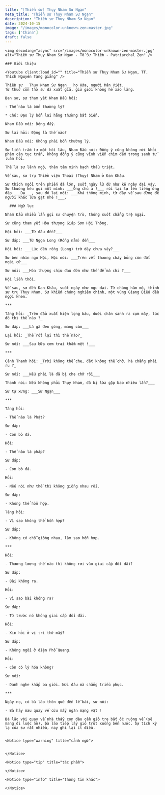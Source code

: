 ```yaml
---
title: "[Thiền sư] Thụy Nham Sư Ngạn"
meta_title: "Thiền sư Thụy Nham Sư Ngạn"
description: "Thiền sư Thụy Nham Sư Ngạn"
date: 2024-10-15
image: "/images/monocolor-unknown-zen-master.jpg"
tags: ['China']
draft: false
---
```


<div className="grid xl:grid-cols-8 lg:grid-cols-8 md:grid-cols-2 sm:grid-cols-2 xs:grid-cols-1 gap-8 bg-body dark:bg-darkmode-body">

  <div className="lg:col-span-3 md:col-span-1">

    <img decoding="async" src="/images/monocolor-unknown-zen-master.jpg" alt="Thiền sư Thụy Nham Sư Ngạn - Tổ Sư Thiền - Patriarchal Zen" />

    ### Giới thiệu

    <Youtube client:load id="" title="Thiền sư Thụy Nham Sư Ngạn, TT. Thích Nguyên Tạng giảng" />

    Thiền sư __Thụy Nham Sư Ngạn__ họ Hứa, người Mân Việt.
    Từ thuở còn thơ sư đã xuất gia, giữ giới không hề xao lãng.

    Ban sơ, sư tham yết Nham Đầu hỏi:

    - Thế nào là bổn thường lý?

    * Chú: Đạo lý bổn lai hằng thường bất biến.

    Nham Đầu nói: Động đấy.

    Sư lại hỏi: Động là thế nào?

    Nham Đầu nói: Không phải bổn thường lý.

    Sư liền trầm tư một hồi lâu, Nham Đầu nói: Đồng ý cũng không rời khỏi phàm căn tục trần, không đồng ý cũng vĩnh viễn chìm đắm trong sanh tử luân hồi.

    Thế là sư lãnh ngộ, thân tâm minh bạch thấu triệt.

    Về sau, sư trụ Thiền viện Thoại (Thụy) Nham ở Đan Khâu.

    Sư thích ngồi trên phiến đá lớn, suốt ngày lừ đừ như kẻ ngây dại vậy.
    Sư thường kêu gọi một mình: ___Ông chủ a !___ rồi lại tự lên tiếng ứng đáp ___Dạ___, sau đó lại nói: ___Khá thông minh, từ đây về sau đừng để người khác lừa gạt nhé !___.

  </div>

  <div className="lg:col-span-5 md:col-span-1">

      ### Ngữ lục

    Nham Đầu nhiều lần gọi sư chuyện trò, thông suốt chẳng trệ ngại.

    Sư cũng tham yết Hòa thượng Giáp Sơn Hội Thông.

    Hội hỏi: ___Từ đâu đến?___

    Sư đáp: ___Từ Ngọa Long (Rồng nằm) đến___

    Hội hỏi: ___Lúc đến rồng (Long) trở dậy chưa vậy?___

    Sư bèn nhìn ngó Hội, Hội nói: ___Trên vết thương cháy bỏng còn đốt ngải cứ___

    Sư nói: ___Hòa thượng chịu đau đớn như thế để mà chi ?___

    Hội liền thôi.

    Về sau, sư đến Đan Khâu, suốt ngày như ngu dại. Tứ chúng hâm mộ, thỉnh sư trụ Thụy Nham. Sư khiển chúng nghiêm chỉnh, một vùng Giang Biểu đều ngợi khen.

    ***

    Tăng hỏi: _Trên đầu xuất hiện lọng báu, dưới chân sanh ra cụm mây, lúc đó thì thế nào ?_

    Sư đáp: ___Là gã đeo gông, mang cùm___

    Lại hỏi: _Thế rốt lại thì thế nào?_

    Sư nói: ___Sau bữa cơm trai thấm mệt !___

    ***

    Cảnh Thanh hỏi: _Trời không thể che, đất không thể chở, há chẳng phải ru ?_

    Sư nói: ___Nếu phải là đã bị che chở rồi___

    Thanh nói: Nếu không phải Thụy Nham, đã bị lừa gặp bao nhiêu lần?___

    Sư tự xưng: ___Sư Ngạn___

    ***

    Tăng hỏi:

    - Thế nào là Phật?

    Sư đáp:

    - Con bò đá.

    Hỏi:

    - Thế nào là pháp?

    Sư đáp:

    - Con bò đá.

    Hỏi:

    - Nếu nói như thế thì không giống nhau rồi.

    Sư đáp:

    - Không thể hỗn hợp.

    Tăng hỏi:

    - Vì sao không thể hỗn hợp?

    Sư đáp:

    - Không có chỗ giống nhau, làm sao hỗn hợp.

    ***

    Hỏi:

    - Thương lượng thế nào thì không rơi vào giai cấp đối dãi?

    Sư đáp:

    - Bài không ra.

    Hỏi:

    - Vì sao bài không ra?

    Sư đáp:

    - Từ trước nó không giai cấp đối đãi.

    Hỏi:

    - Xin hỏi ở vị trí thứ mấy?

    Sư đáp:

    - Không ngồi ở điện Phổ Quang.

    Hỏi:

    - Còn có lý hóa không?

    Sư nói:

    - Danh nghe khắp ba giới. Nơi đâu mà chẳng triều phục.

    ***

    Ngày nọ, có bà lão thôn quê đến lễ bái, sư nói:

    - Bà hãy mau quay về cứu mấy ngàn mạng vật !

    Bà lão vội quay về nhà thấy con dâu cầm giỏ tre bắt ốc ruộng về (sẽ mang đi luộc ăn), bà lão tiếp lấy giỏ trút xuống bến nước. Sự tích kỳ lạ của sư rất nhiều, nay ghi lại ít điều.


    <Notice type="warning" title="cảnh ngữ">


    </Notice>

    <Notice type="tip" title="tác phẩm">

    </Notice>

    <Notice type="info" title="thông tin khác">

    </Notice>

  </div>

</div>
